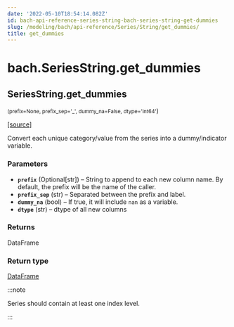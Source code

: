 ```yaml
---
date: '2022-05-10T18:54:14.082Z'
id: bach-api-reference-series-string-bach-series-string-get-dummies
slug: /modeling/bach/api-reference/Series/String/get_dummies/
title: get_dummies
---
```


# bach.SeriesString.get_dummies

<div className="method">

## <span className="additional-name">SeriesString.</span><span className="name">get_dummies</span>

<small className="parameter-list">(<span className="parameter" id="prefix">prefix=None</span>, <span className="parameter" id="prefix_sep">prefix_sep='_'</span>, <span className="parameter" id="dummy_na">dummy_na=False</span>, <span className="parameter" id="dtype">dtype='int64'</span></small>)


&#8203;<span className="view-source">[[source]](https://github.com/objectiv/objectiv-analytics/blob/main/bach/bach/series/series_string.py)</span>

<div className="content">

Convert each unique category/value from the series into a dummy/indicator variable.


### Parameters

* **`prefix`** (Optional[str]) – String to append to each new column name. By default, the prefix will be the name of
the caller.
* **`prefix_sep`** (str) – Separated between the prefix and label.
* **`dummy_na`** (bool) – If true, it will include `nan` as a variable.
* **`dtype`** (str) – dtype of all new columns



### Returns

DataFrame



### Return type

[DataFrame](/modeling/bach/api-reference/DataFrame/index.mdx)


:::note

Series should contain at least one index level.


:::


</div>


</div>
